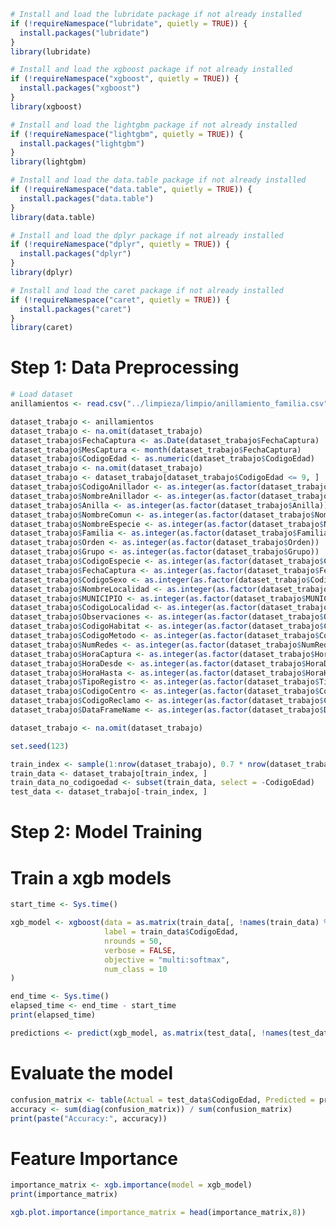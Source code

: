 ```r
# Install and load the lubridate package if not already installed
if (!requireNamespace("lubridate", quietly = TRUE)) {
  install.packages("lubridate")
}
library(lubridate)

# Install and load the xgboost package if not already installed
if (!requireNamespace("xgboost", quietly = TRUE)) {
  install.packages("xgboost")
}
library(xgboost)

# Install and load the lightgbm package if not already installed
if (!requireNamespace("lightgbm", quietly = TRUE)) {
  install.packages("lightgbm")
}
library(lightgbm)

# Install and load the data.table package if not already installed
if (!requireNamespace("data.table", quietly = TRUE)) {
  install.packages("data.table")
}
library(data.table)

# Install and load the dplyr package if not already installed
if (!requireNamespace("dplyr", quietly = TRUE)) {
  install.packages("dplyr")
}
library(dplyr)

# Install and load the caret package if not already installed
if (!requireNamespace("caret", quietly = TRUE)) {
  install.packages("caret")
}
library(caret)
```

# Step 1: Data Preprocessing

```r
# Load dataset
anillamientos <- read.csv("../limpieza/limpio/anillamiento_familia.csv")
```

```r
dataset_trabajo <- anillamientos
dataset_trabajo <- na.omit(dataset_trabajo)
dataset_trabajo$FechaCaptura <- as.Date(dataset_trabajo$FechaCaptura)
dataset_trabajo$MesCaptura <- month(dataset_trabajo$FechaCaptura)
dataset_trabajo$CodigoEdad <- as.numeric(dataset_trabajo$CodigoEdad)
dataset_trabajo <- na.omit(dataset_trabajo)
dataset_trabajo <- dataset_trabajo[dataset_trabajo$CodigoEdad <= 9, ]
dataset_trabajo$CodigoAnillador <- as.integer(as.factor(dataset_trabajo$CodigoAnillador))
dataset_trabajo$NombreAnillador <- as.integer(as.factor(dataset_trabajo$NombreAnillador))
dataset_trabajo$Anilla <- as.integer(as.factor(dataset_trabajo$Anilla))
dataset_trabajo$NombreComun <- as.integer(as.factor(dataset_trabajo$NombreComun))
dataset_trabajo$NombreEspecie <- as.integer(as.factor(dataset_trabajo$NombreEspecie))
dataset_trabajo$Familia <- as.integer(as.factor(dataset_trabajo$Familia))
dataset_trabajo$Orden <- as.integer(as.factor(dataset_trabajo$Orden))
dataset_trabajo$Grupo <- as.integer(as.factor(dataset_trabajo$Grupo))
dataset_trabajo$CodigoEspecie <- as.integer(as.factor(dataset_trabajo$CodigoEspecie))
dataset_trabajo$FechaCaptura <- as.integer(as.factor(dataset_trabajo$FechaCaptura))
dataset_trabajo$CodigoSexo <- as.integer(as.factor(dataset_trabajo$CodigoSexo))
dataset_trabajo$NombreLocalidad <- as.integer(as.factor(dataset_trabajo$NombreLocalidad))
dataset_trabajo$MUNICIPIO <- as.integer(as.factor(dataset_trabajo$MUNICIPIO))
dataset_trabajo$CodigoLocalidad <- as.integer(as.factor(dataset_trabajo$CodigoLocalidad))
dataset_trabajo$Observaciones <- as.integer(as.factor(dataset_trabajo$Observaciones))
dataset_trabajo$CodigoHabitat <- as.integer(as.factor(dataset_trabajo$CodigoHabitat))
dataset_trabajo$CodigoMetodo <- as.integer(as.factor(dataset_trabajo$CodigoMetodo))
dataset_trabajo$NumRedes <- as.integer(as.factor(dataset_trabajo$NumRedes))
dataset_trabajo$HoraCaptura <- as.integer(as.factor(dataset_trabajo$HoraCaptura))
dataset_trabajo$HoraDesde <- as.integer(as.factor(dataset_trabajo$HoraDesde))
dataset_trabajo$HoraHasta <- as.integer(as.factor(dataset_trabajo$HoraHasta))
dataset_trabajo$TipoRegistro <- as.integer(as.factor(dataset_trabajo$TipoRegistro))
dataset_trabajo$CodigoCentro <- as.integer(as.factor(dataset_trabajo$CodigoCentro))
dataset_trabajo$CodigoReclamo <- as.integer(as.factor(dataset_trabajo$CodigoReclamo))
dataset_trabajo$DataFrameName <- as.integer(as.factor(dataset_trabajo$DataFrameName))
```

```r
dataset_trabajo <- na.omit(dataset_trabajo)
```

```r
set.seed(123)

train_index <- sample(1:nrow(dataset_trabajo), 0.7 * nrow(dataset_trabajo))
train_data <- dataset_trabajo[train_index, ]
train_data_no_codigoedad <- subset(train_data, select = -CodigoEdad)
test_data <- dataset_trabajo[-train_index, ]
```


# Step 2: Model Training

# Train a xgb models

```r
start_time <- Sys.time()

xgb_model <- xgboost(data = as.matrix(train_data[, !names(train_data) %in% c("CodigoEdad")]),
                     label = train_data$CodigoEdad,
                     nrounds = 50,
                     verbose = FALSE,
                     objective = "multi:softmax",
                     num_class = 10
)

end_time <- Sys.time()
elapsed_time <- end_time - start_time
print(elapsed_time)
```
```r
predictions <- predict(xgb_model, as.matrix(test_data[, !names(test_data) %in% c("CodigoEdad")]),)
```

# Evaluate the model
```r
confusion_matrix <- table(Actual = test_data$CodigoEdad, Predicted = predictions + 1) # add 1 to predictions to match labels
accuracy <- sum(diag(confusion_matrix)) / sum(confusion_matrix)
print(paste("Accuracy:", accuracy))
```
# Feature Importance

```r
importance_matrix <- xgb.importance(model = xgb_model)
print(importance_matrix)
```

```r
xgb.plot.importance(importance_matrix = head(importance_matrix,8))
```